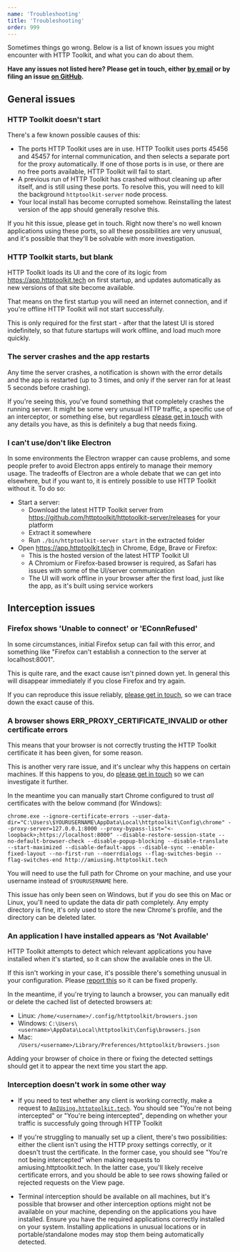 ```yaml
---
name: 'Troubleshooting'
title: 'Troubleshooting'
order: 999
---
```


Sometimes things go wrong. Below is a list of known issues you might encounter with HTTP Toolkit, and what you can do about them.

**Have any issues not listed here? Please get in touch, either [by email](/contact/) or by filing an issue [on GitHub](https://github.com/httptoolkit/httptoolkit/issues/new/choose).**

## General issues

### HTTP Toolkit doesn't start

There's a few known possible causes of this:

* The ports HTTP Toolkit uses are in use. HTTP Toolkit uses ports 45456 and 45457 for internal communication, and then selects a separate port for the proxy automatically. If one of those ports is in use, or there are no free ports available, HTTP Toolkit will fail to start.
* A previous run of HTTP Toolkit has crashed without cleaning up after itself, and is still using these ports. To resolve this, you will need to kill the background `httptoolkit-server` node process.
* Your local install has become corrupted somehow. Reinstalling the latest version of the app should generally resolve this.

If you hit this issue, please get in touch. Right now there's no well known applications using these ports, so all these possibilities are very unusual, and it's possible that they'll be solvable with more investigation.

### HTTP Toolkit starts, but blank

HTTP Toolkit loads its UI and the core of its logic from https://app.httptoolkit.tech on first startup, and updates automatically as new versions of that site become available.

That means on the first startup you will need an internet connection, and if you're offline HTTP Toolkit will not start successfully.

This is only required for the first start - after that the latest UI is stored indefinitely, so that future startups will work offline, and load much more quickly.

### The server crashes and the app restarts

Any time the server crashes, a notification is shown with the error details and the app is restarted (up to 3 times, and only if the server ran for at least 5 seconds before crashing).

If you're seeing this, you've found something that completely crashes the running server. It might be some very unusual HTTP traffic, a specific use of an interceptor, or something else, but regardless [please get in touch](/contact/) with any details you have, as this is definitely a bug that needs fixing.

### I can't use/don't like Electron

In some environments the Electron wrapper can cause problems, and some people prefer to avoid Electron apps entirely to manage their memory usage. The tradeoffs of Electron are a whole debate that we can get into elsewhere, but if you want to, it is entirely possible to use HTTP Toolkit without it. To do so:

* Start a server:
    * Download the latest HTTP Toolkit server from https://github.com/httptoolkit/httptoolkit-server/releases for your platform
    * Extract it somewhere
    * Run `./bin/httptoolkit-server start` in the extracted folder
* Open https://app.httptoolkit.tech in Chrome, Edge, Brave or Firefox:
    * This is the hosted version of the latest HTTP Toolkit UI
    * A Chromium or Firefox-based browser is required, as Safari has issues with some of the UI/server communication
    * The UI will work offline in your browser after the first load, just like the app, as it's built using service workers

## Interception issues

### Firefox shows 'Unable to connect' or 'EConnRefused'

In some circumstances, initial Firefox setup can fail with this error, and something like "Firefox can't establish a connection to the server at localhost:8001".

This is quite rare, and the exact cause isn't pinned down yet. In general this will disappear immediately if you close Firefox and try again.

If you can reproduce this issue reliably, [please get in touch](/contact/), so we can trace down the exact cause of this.

### A browser shows ERR\_PROXY\_CERTIFICATE\_INVALID or other certificate errors

This means that your browser is not correctly trusting the HTTP Toolkit certificate it has been given, for some reason.

This is another very rare issue, and it's unclear why this happens on certain machines. If this happens to you, do [please get in touch](/contact/) so we can investigate it further.

In the meantime you can manually start Chrome configured to trust _all_ certificates with the below command (for Windows):

```
chrome.exe --ignore-certificate-errors --user-data-dir="C:\Users\$YOURUSERNAME\AppData\Local\httptoolkit\Config\chrome" --proxy-server=127.0.0.1:8000 --proxy-bypass-list="<-loopback>;https://localhost:8000" --disable-restore-session-state --no-default-browser-check --disable-popup-blocking --disable-translate --start-maximized --disable-default-apps --disable-sync --enable-fixed-layout --no-first-run --noerrdialogs --flag-switches-begin --flag-switches-end http://amiusing.httptoolkit.tech
```

You will need to use the full path for Chrome on your machine, and use your username instead of `$YOURUSERNAME` here.

This issue has only been seen on Windows, but if you do see this on Mac or Linux, you'll need to update the data dir path completely. Any empty directory is fine, it's only used to store the new Chrome's profile, and the directory can be deleted later.

### An application I have installed appears as 'Not Available'

HTTP Toolkit attempts to detect which relevant applications you have installed when it's started, so it can show the available ones in the UI.

If this isn't working in your case, it's possible there's something unusual in your configuration. Please [report this](/contact/) so it can be fixed properly.

In the meantime, if you're trying to launch a browser, you can manually edit or delete the cached list of detected browsers at:

* Linux: `/home/<username>/.config/httptoolkit/browsers.json`
* Windows: `C:\Users\<username>\AppData\Local\httptoolkit\Config\browsers.json`
* Mac: `/Users/<username>/Library/Preferences/httptoolkit/browsers.json`

Adding your browser of choice in there or fixing the detected settings should get it to appear the next time you start the app.

### Interception doesn't work in some other way

* If you need to test whether any client is working correctly, make a request to [`AmIUsing.httptoolkit.tech`](https://amiusing.httptoolkit.tech). You should see "You're not being intercepted" or "You're being intercepted", depending on whether your traffic is successfuly going through HTTP Toolkit

* If you're struggling to manually set up a client, there's two possibilities: either the client isn't using the HTTP proxy settings correctly, or it doesn't trust the certificate. In the former case, you should see "You're not being intercepted" when making requests to amiusing.httptoolkit.tech. In the latter case, you'll likely receive certificate errors, and you should be able to see rows showing failed or rejected requests on the View page.

* Terminal interception should be available on all machines, but it's possible that browser and other interception options might not be available on your machine, depending on the applications you have installed. Ensure you have the required applications correctly installed on your system. Installing applications in unusual locations or in portable/standalone modes may stop them being automatically detected.
